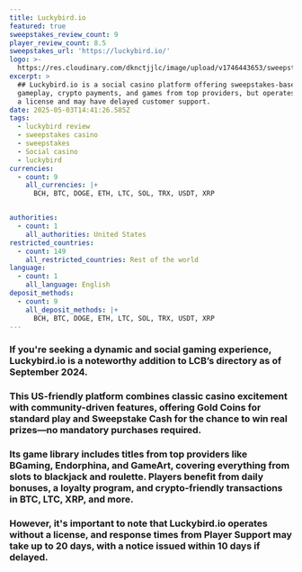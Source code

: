 ```yaml
---
title: Luckybird.io
featured: true
sweepstakes_review_count: 9
player_review_count: 8.5
sweepstakes_url: 'https://luckybird.io/'
logo: >-
  https://res.cloudinary.com/dknctjjlc/image/upload/v1746443653/sweepstakes/Property-1LuckyBird-Casno-1_leotzl.svg
excerpt: >
  ## Luckybird.io is a social casino platform offering sweepstakes-based
  gameplay, crypto payments, and games from top providers, but operates without
  a license and may have delayed customer support.
date: 2025-05-03T14:41:26.585Z
tags:
  - luckybird review
  - sweepstakes casino
  - sweepstakes
  - Social casino
  - luckybird
currencies:
  - count: 9
    all_currencies: |+
      BCH, BTC, DOGE, ETH, LTC, SOL, TRX, USDT, XRP


authorities:
  - count: 1
    all_authorities: United States
restricted_countries:
  - count: 149
    all_restricted_countries: Rest of the world
language:
  - count: 1
    all_language: English
deposit_methods:
  - count: 9
    all_deposit_methods: |+
      BCH, BTC, DOGE, ETH, LTC, SOL, TRX, USDT, XRP
---
```


### If you're seeking a dynamic and social gaming experience, Luckybird.io is a noteworthy addition to LCB’s directory as of September 2024. 

### This US-friendly platform combines classic casino excitement with community-driven features, offering Gold Coins for standard play and Sweepstake Cash for the chance to win real prizes—no mandatory purchases required. 

### Its game library includes titles from top providers like BGaming, Endorphina, and GameArt, covering everything from slots to blackjack and roulette. Players benefit from daily bonuses, a loyalty program, and crypto-friendly transactions in BTC, LTC, XRP, and more. 

### However, it's important to note that Luckybird.io operates without a license, and response times from Player Support may take up to 20 days, with a notice issued within 10 days if delayed.
